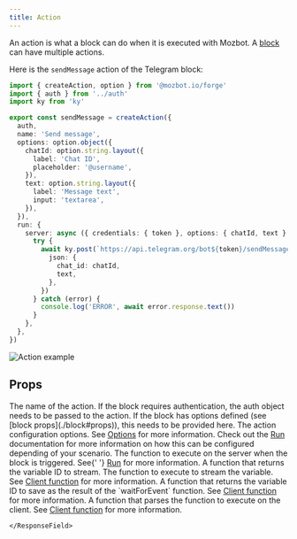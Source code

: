 ```yaml
---
title: Action
---
```


An action is what a block can do when it is executed with Mozbot. A [block](./block) can have multiple actions.

Here is the `sendMessage` action of the Telegram block:

```ts
import { createAction, option } from '@mozbot.io/forge'
import { auth } from '../auth'
import ky from 'ky'

export const sendMessage = createAction({
  auth,
  name: 'Send message',
  options: option.object({
    chatId: option.string.layout({
      label: 'Chat ID',
      placeholder: '@username',
    }),
    text: option.string.layout({
      label: 'Message text',
      input: 'textarea',
    }),
  }),
  run: {
    server: async ({ credentials: { token }, options: { chatId, text } }) => {
      try {
        await ky.post(`https://api.telegram.org/bot${token}/sendMessage`, {
          json: {
            chat_id: chatId,
            text,
          },
        })
      } catch (error) {
        console.log('ERROR', await error.response.text())
      }
    },
  },
})
```

<Frame>
  <img src="/images/contribute/action-example.png" alt="Action example" />
</Frame>

## Props

<ResponseField name="name" type="string" required>
  The name of the action.
</ResponseField>

<ResponseField name="auth" type="Auth">
  If the block requires authentication, the auth object needs to be passed to
  the action.
</ResponseField>

<ResponseField name="baseOptions" type="z.ZodObject<any>">
  If the block has options defined (see [block props](./block#props)), this
  needs to be provided here.
</ResponseField>

<ResponseField name="options" type="z.ZodObject<any>">
  The action configuration options. See <a href="./options">Options</a> for more
  information.
</ResponseField>

<ResponseField name="run">
  Check out the <a href="./run">Run</a> documentation for more information on how this can be configured depending of your scenario.
  <Expandable title="properties">
    <ResponseField name="server" type="ServerRunFunction">
      The function to execute on the server when the block is triggered. See{' '}
      <a href="./run">Run</a> for more information.
    </ResponseField>
    <ResponseField name="stream">
      <Expandable title="properties">
        <ResponseField
          name="getStreamVariableId"
          type="(options) => string | undefined"
        >
          A function that returns the variable ID to stream.
        </ResponseField>
        <ResponseField name="run" type="StreamRunFunction">
          The function to execute to stream the variable.
        </ResponseField>
      </Expandable>
    </ResponseField>
    <ResponseField name="web">
      <Expandable title="properties">
        <ResponseField
          name="displayEmbedBubble"
          type="(options) => string | undefined"
        >
          <Expandable title="properties">
            <ResponseField
              name="parseInitFunction"
              type="WebFunctionParser"
            >
              See <a href="./run#client-function">Client function</a> for more information.
            </ResponseField>
            <ResponseField name="waitForEvent">
              <Expandable title="properties">
                <ResponseField
                  name="getSaveVariableId"
                  type="(options) => string | undefined"
                >
                  A function that returns the variable ID to save as the result of the `waitForEvent` function.
                </ResponseField>
                <ResponseField name="parseFunction" type="WebFunctionParser">
                  See <a href="./run#client-function">Client function</a> for more information.
                </ResponseField>
              </Expandable>
            </ResponseField>
          </Expandable>
        </ResponseField>
        <ResponseField name="parseFunction" type="WebFunctionParser">
          A function that parses the function to execute on the client. See <a href="./run#client-function">Client function</a> for more information.
        </ResponseField>
      </Expandable>

    </ResponseField>

  </Expandable>
</ResponseField>
